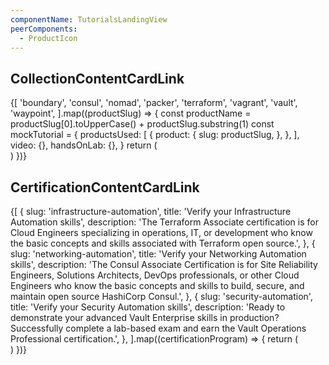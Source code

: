 ```yaml
---
componentName: TutorialsLandingView
peerComponents:
  - ProductIcon
---
```


## CollectionContentCardLink

<div style={{ display: 'flex', flexWrap: 'wrap', gap: 24 }}>
	{[
		'boundary',
		'consul',
		'nomad',
		'packer',
		'terraform',
		'vagrant',
		'vault',
		'waypoint',
	].map((productSlug) => {
		const productName = productSlug[0].toUpperCase() + productSlug.substring(1)
		const mockTutorial = {
			productsUsed: [
				{
					product: {
						slug: productSlug,
					},
				},
			],
			video: {},
			handsOnLab: {},
		}
		return (
			<div style={{ width: 399 }}>
				<TutorialsLandingView.CollectionContentCardLink
					collection={{
						name: `${productName} collection title`,
						description:
							'Brief description to give the user enough context to move forward with confidence. Max Character count of 130.',
						slug: `${productSlug}/get-started`,
						tutorials: new Array(8).fill(mockTutorial),
					}}
				/>
			</div>
		)
	})}
</div>

## CertificationContentCardLink

<div style={{ display: 'flex', flexWrap: 'wrap', gap: 24 }}>
	{[
		{
			slug: 'infrastructure-automation',
			title: 'Verify your Infrastructure Automation skills',
			description:
				'The Terraform Associate certification is for Cloud Engineers specializing in operations, IT, or development who know the basic concepts and skills associated with Terraform open source.',
		},
		{
			slug: 'networking-automation',
			title: 'Verify your Networking Automation skills',
			description:
				'The Consul Associate Certification is for Site Reliability Engineers, Solutions Architects, DevOps professionals, or other Cloud Engineers who know the basic concepts and skills to build, secure, and maintain open source HashiCorp Consul.',
		},
		{
			slug: 'security-automation',
			title: 'Verify your Security Automation skills',
			description:
				'Ready to demonstrate your advanced Vault Enterprise skills in production? Successfully complete a lab-based exam and earn the Vault Operations Professional certification.',
		},
	].map((certificationProgram) => {
		return (
			<div style={{ width: 399 }}>
				<TutorialsLandingView.CertificationContentCardLink
					certification={certificationProgram}
				/>
			</div>
		)
	})}
</div>
